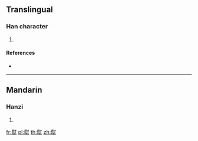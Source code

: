 {{character info/new}}
==Translingual==

===Han character===
{{Han char|rn=93|rad=牛|as=11|sn=15|four=74500|canj=SIHQ|ids=⿱尉牛}}

# {{defn|Han|sort=牛11}}

====References====
* {{Han ref|kx=0703.340|dkj=20144|dj=1116.290|hdz=31819.100|uh=729A|ud=29338|bh=E674|bd=58996}}

----

==Mandarin==

===Hanzi===
{{cmn-hanzi|pin=[[wèi]] ([[wei4]])|wg=wei<sup>4</sup>}}

# {{defn|lang=cmn|sort=牛11}}

[[fr:犚]]
[[pl:犚]]
[[th:犚]]
[[zh:犚]]
